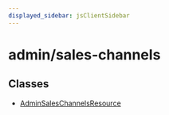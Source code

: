 ```yaml
---
displayed_sidebar: jsClientSidebar
---
```



# admin/sales-channels

## Classes

- [AdminSalesChannelsResource](../admin_sales_channels/classes/admin_sales_channels.AdminSalesChannelsResource.mdx)
